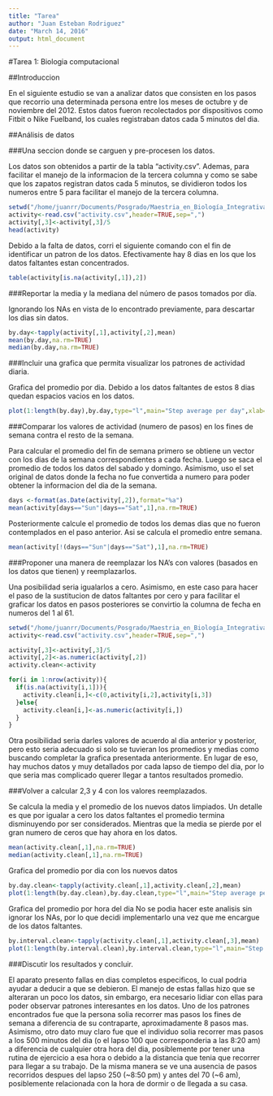 ```yaml
---
title: "Tarea"
author: "Juan Esteban Rodriguez"
date: "March 14, 2016"
output: html_document
---
```


#Tarea 1: Biologia computacional

##Introduccion

En el siguiente estudio se van a analizar datos que consisten en los pasos que recorrio una determinada persona
entre los meses de octubre y de noviembre del 2012. Estos datos fueron recolectados por dispositivos como Fitbit o 
Nike Fuelband, los cuales registraban datos cada 5 minutos del dia.

##Análisis de datos

###Una seccion donde se carguen y pre-procesen los datos.

Los datos son obtenidos a partir de la tabla "activity.csv". Ademas, para facilitar el manejo de la informacion
de la tercera columna y como se sabe que los zapatos registran datos cada 5 minutos, se dividieron todos los numeros
entre 5 para facilitar el manejo de la tercera columna.

```r
setwd("/home/juanrr/Documents/Posgrado/Maestria_en_Biología_Integrativa/Módulos/Computacional_I/Fernanda")
activity<-read.csv("activity.csv",header=TRUE,sep=",")
activity[,3]<-activity[,3]/5
head(activity)
```

Debido a la falta de datos, corri el siguiente comando con el fin de identificar un patron de los datos.
Efectivamente hay 8 dias en los que los datos faltantes estan concentrados.

```r
table(activity[is.na(activity[,1]),2])
```

###Reportar la media y la mediana del número de pasos tomados por día.

Ignorando los NAs en vista de lo encontrado previamente, para descartar los dias sin datos.

```r
by.day<-tapply(activity[,1],activity[,2],mean)
mean(by.day,na.rm=TRUE)
median(by.day,na.rm=TRUE)
```

###Incluir una grafica que permita visualizar los patrones de actividad diaria.

Grafica del promedio por dia.
Debido a los datos faltantes de estos 8 dias quedan espacios vacios en los datos.

```r
plot(1:length(by.day),by.day,type="l",main="Step average per day",xlab="Days",ylab="Step average")
```

###Comparar los valores de actividad (numero de pasos) en los fines de semana contra el resto de la semana.

Para calcular el promedio del fin de semana primero se obtiene un vector con los dias de la semana
correspondientes a cada fecha. Luego se saca el promedio de todos los datos del sabado y domingo.
Asimismo, uso el set original de datos donde la fecha no fue convertida a numero para poder obtener
la informacion del dia de la semana.

```r
days <-format(as.Date(activity[,2]),format="%a")
mean(activity[days=="Sun"|days=="Sat",1],na.rm=TRUE)
``` 

Posteriormente calcule el promedio de todos los demas dias que no fueron contemplados en el paso anterior.
Asi se calcula el promedio entre semana.

```r
mean(activity[!(days=="Sun"|days=="Sat"),1],na.rm=TRUE)
```

###Proponer una manera de reemplazar los NA’s con valores (basados en los datos que tienen) y reemplazarlos.

Una posibilidad seria igualarlos a cero.
Asimismo, en este caso para hacer el paso de la sustitucion de datos faltantes por cero y para facilitar
el graficar los datos en pasos posteriores se convirtio la columna de fecha en numeros del 1 al 61.

```r
setwd("/home/juanrr/Documents/Posgrado/Maestria_en_Biología_Integrativa/Módulos/Computacional_I/Fernanda")
activity<-read.csv("activity.csv",header=TRUE,sep=",")

activity[,3]<-activity[,3]/5
activity[,2]<-as.numeric(activity[,2])
activity.clean<-activity

for(i in 1:nrow(activity)){
  if(is.na(activity[i,1])){
    activity.clean[i,]<-c(0,activity[i,2],activity[i,3])
  }else{
    activity.clean[i,]<-as.numeric(activity[i,])
  }
}

```

Otra posibilidad seria darles valores de acuerdo al dia anterior y posterior, pero esto seria adecuado si solo se tuvieran
los promedios y medias como buscando completar la grafica presentada anteriormente. En lugar de eso, hay muchos datos y muy
detallados por cada lapso de tiempo del dia, por lo que seria mas complicado querer llegar a tantos resultados promedio.

###Volver a calcular 2,3 y 4 con los valores reemplazados.

Se calcula la media y el promedio de los nuevos datos limpiados. Un detalle es que por igualar a cero los
datos faltantes el promedio termina disminuyendo por ser considerados. Mientras que la media se pierde por
el gran numero de ceros que hay ahora en los datos.

```r
mean(activity.clean[,1],na.rm=TRUE)
median(activity.clean[,1],na.rm=TRUE)
```

Grafica del promedio por dia con los nuevos datos

```r
by.day.clean<-tapply(activity.clean[,1],activity.clean[,2],mean)
plot(1:length(by.day.clean),by.day.clean,type="l",main="Step average per day",xlab="Days",ylab="Step average")
```

Grafica del promedio por hora del dia
No se podia hacer este analisis sin ignorar los NAs, por lo que decidi implementarlo una vez que me encargue de los datos faltantes.

```r
by.interval.clean<-tapply(activity.clean[,1],activity.clean[,3],mean)
plot(1:length(by.interval.clean),by.interval.clean,type="l",main="Step average throughout the day",xlab="5 minute intervals",ylab="Step average")
```

###Discutir los resultados y concluir.

El aparato presento fallas en dias completos especificos, lo cual podria ayudar a deducir a que se debieron. 
El manejo de estas fallas hizo que se alteraran un poco los datos, sin embargo, era necesario lidiar con ellas
para poder observar patrones interesantes en los datos. Uno de los patrones encontrados fue que la persona
solia recorrer mas pasos los fines de semana a diferencia de su contraparte, aproximadamente 8 pasos mas.
Asimismo, otro dato muy claro fue que el individuo solia recorrer mas pasos a los 500 minutos del dia (o el
lapso 100 que corresponderia a las 8:20 am) a diferencia de cualquier otra hora del dia, posiblemente por
tener una rutina de ejercicio a esa hora o debido a la distancia que tenia que recorrer para llegar a su 
trabajo.
De la misma manera se ve una ausencia de pasos recorridos despues del lapso 250 (~8:50 pm) y antes del 70 
(~6 am), posiblemente relacionada con la hora de dormir o de llegada a su casa.

